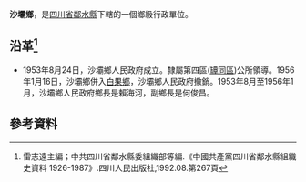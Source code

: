 '''沙壩鄉'''，是[[四川省|四川省]][[鄰水縣|鄰水縣]]下轄的一個鄉級行政單位。

== 沿革<ref>雷志遠主編；中共四川省鄰水縣委組織部等編.《中國共產黨四川省鄰水縣組織史資料 1926-1987》.四川人民出版社,1992.08.第267頁</ref>==
* 1953年8月24日，沙壩鄉人民政府成立。隸屬第四區([[罈同區|罈同區]])公所領導。1956年1月16日，沙壩鄉併入[[白果鄉_(鄰水縣)|白果鄉]]，沙壩鄉人民政府撤銷。1953年8月至1956年1月，沙壩鄉人民政府鄉長是賴海河，副鄉長是何俊昌。

== 參考資料 ==
{{reflist}}
{{行政區劃小作品}}
{{鄰水縣行政區劃（1953年9月4日至1955年3月5日）}}
{{鄰水縣行政區劃（1955年3月5日至1956年1月24日）}}
{{鄰水縣行政區劃}}